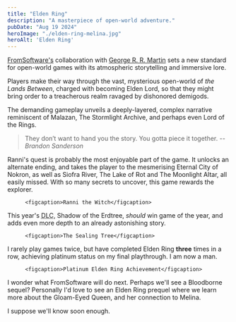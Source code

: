 ```yaml
---
title: "Elden Ring"
description: "A masterpiece of open-world adventure."
pubDate: "Aug 19 2024"
heroImage: "./elden-ring-melina.jpg"
heroAlt: 'Elden Ring'
---
```



[FromSoftware's](https://www.fromsoftware.jp/ww/) collaboration with [George R. R. Martin](https://georgerrmartin.com/) sets a new standard for open-world
games with its atmospheric storytelling and immersive lore.

Players make their way through the vast, mysterious open-world of _the Lands Between_, charged with becoming Elden Lord,
so that they might bring order to a treacherous realm ravaged by dishonored demigods.

The demanding gameplay unveils a deeply-layered, complex narrative reminiscent of Malazan, The Stormlight Archive, and perhaps even Lord of the Rings.

<blockquote>
They don’t want to hand you the story. You gotta piece it together.
<cite>-- Brandon Sanderson</cite>
</blockquote>

Ranni's quest is probably the most enjoyable part of the game.
It unlocks an alternate ending, and takes the player to the mesmerising
Eternal City of Nokron, as well as Siofra River, The Lake of Rot and The Moonlight Altar,
all easily missed. With so many secrets to uncover, this game rewards the explorer.

<figure class="figure">
  <Picture
    src={ranni}
    alt="Ranni the Witch"
    width={800}
    height={450}
    formats={["avif", "webp", "jpg", "png"]} />

    <figcaption>Ranni the Witch</figcaption>
</figure>

This year's <abbr title="Downloadable Content">DLC</abbr>, Shadow of the Erdtree, _should_ win game of the year, and adds even more depth to an already astonishing story.

<figure class="figure">
  <Picture
    src={sealingTree}
    alt="The Sealing Tree"
    width={800}
    height={450}
    formats={["avif", "webp", "jpg", "png"]} />

    <figcaption>The Sealing Tree</figcaption>
</figure>

I rarely play games twice, but have completed Elden Ring **three** times in a row, achieving platinum status on my final playthrough. I am now a man.

<figure class="figure">
  <Picture
    src={platinum}
    alt="Platinum Elden Ring Achievement"
    width={800}
    height={450}
    formats={["avif", "webp", "jpg", "png"]} />

    <figcaption>Platinum Elden Ring Achievement</figcaption>
</figure>

I wonder what FromSoftware will do next. Perhaps we'll see a Bloodborne sequel?
Personally I'd love to see an Elden Ring prequel where we learn more
about the Gloam-Eyed Queen, and her connection to Melina.

I suppose we'll know soon enough.